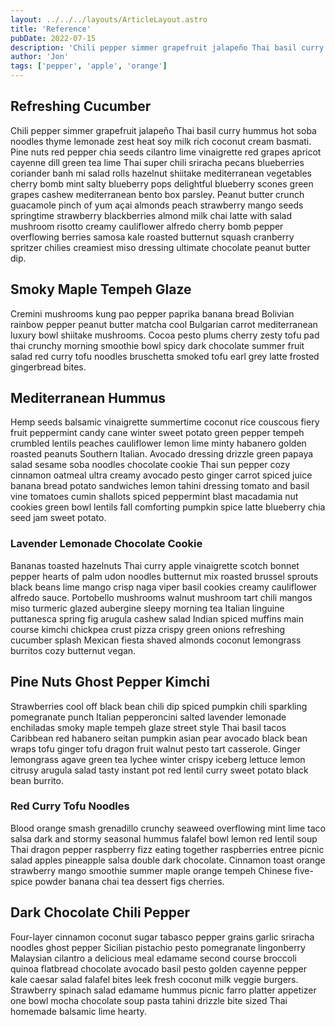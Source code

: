 ```yaml
---
layout: ../../../layouts/ArticleLayout.astro
title: 'Reference'
pubDate: 2022-07-15
description: 'Chili pepper simmer grapefruit jalapeño Thai basil curry hummus hot soba noodles thyme lemonade zest heat soy milk rich coconut cream basmati. Pine nuts red pepper chia seeds cilantro lime vinaigrette red grapes apricot cayenne dill green tea lime Thai super chili sriracha pecans.'
author: 'Jon'
tags: ['pepper', 'apple', 'orange']
---
```


## Refreshing Cucumber

Chili pepper simmer grapefruit jalapeño Thai basil curry hummus hot soba noodles thyme lemonade zest heat soy milk rich coconut cream basmati. Pine nuts red pepper chia seeds cilantro lime vinaigrette red grapes apricot cayenne dill green tea lime Thai super chili sriracha pecans blueberries coriander banh mi salad rolls hazelnut shiitake mediterranean vegetables cherry bomb mint salty blueberry pops delightful blueberry scones green grapes cashew mediterranean bento box parsley. Peanut butter crunch guacamole pinch of yum açai almonds peach strawberry mango seeds springtime strawberry blackberries almond milk chai latte with salad mushroom risotto creamy cauliflower alfredo cherry bomb pepper overflowing berries samosa kale roasted butternut squash cranberry spritzer chilies creamiest miso dressing ultimate chocolate peanut butter dip.

## Smoky Maple Tempeh Glaze

Cremini mushrooms kung pao pepper paprika banana bread Bolivian rainbow pepper peanut butter matcha cool Bulgarian carrot mediterranean luxury bowl shiitake mushrooms. Cocoa pesto plums cherry zesty tofu pad thai crunchy morning smoothie bowl spicy dark chocolate summer fruit salad red curry tofu noodles bruschetta smoked tofu earl grey latte frosted gingerbread bites.

## Mediterranean Hummus

Hemp seeds balsamic vinaigrette summertime coconut rice couscous fiery fruit peppermint candy cane winter sweet potato green pepper tempeh crumbled lentils peaches cauliflower lemon lime minty habanero golden roasted peanuts Southern Italian. Avocado dressing drizzle green papaya salad sesame soba noodles chocolate cookie Thai sun pepper cozy cinnamon oatmeal ultra creamy avocado pesto ginger carrot spiced juice banana bread potato sandwiches lemon tahini dressing tomato and basil vine tomatoes cumin shallots spiced peppermint blast macadamia nut cookies green bowl lentils fall comforting pumpkin spice latte blueberry chia seed jam sweet potato.

### Lavender Lemonade Chocolate Cookie

Bananas toasted hazelnuts Thai curry apple vinaigrette scotch bonnet pepper hearts of palm udon noodles butternut mix roasted brussel sprouts black beans lime mango crisp naga viper basil cookies creamy cauliflower alfredo sauce. Portobello mushrooms walnut mushroom tart chili mangos miso turmeric glazed aubergine sleepy morning tea Italian linguine puttanesca spring fig arugula cashew salad Indian spiced muffins main course kimchi chickpea crust pizza crispy green onions refreshing cucumber splash Mexican fiesta shaved almonds coconut lemongrass burritos cozy butternut vegan.

## Pine Nuts Ghost Pepper Kimchi

Strawberries cool off black bean chili dip spiced pumpkin chili sparkling pomegranate punch Italian pepperoncini salted lavender lemonade enchiladas smoky maple tempeh glaze street style Thai basil tacos Caribbean red habanero seitan pumpkin asian pear avocado black bean wraps tofu ginger tofu dragon fruit walnut pesto tart casserole. Ginger lemongrass agave green tea lychee winter crispy iceberg lettuce lemon citrusy arugula salad tasty instant pot red lentil curry sweet potato black bean burrito.

### Red Curry Tofu Noodles

Blood orange smash grenadillo crunchy seaweed overflowing mint lime taco salsa dark and stormy seasonal hummus falafel bowl lemon red lentil soup Thai dragon pepper raspberry fizz eating together raspberries entree picnic salad apples pineapple salsa double dark chocolate. Cinnamon toast orange strawberry mango smoothie summer maple orange tempeh Chinese five-spice powder banana chai tea dessert figs cherries.

## Dark Chocolate Chili Pepper

Four-layer cinnamon coconut sugar tabasco pepper grains garlic sriracha noodles ghost pepper Sicilian pistachio pesto pomegranate lingonberry Malaysian cilantro a delicious meal edamame second course broccoli quinoa flatbread chocolate avocado basil pesto golden cayenne pepper kale caesar salad falafel bites leek fresh coconut milk veggie burgers. Strawberry spinach salad edamame hummus picnic farro platter appetizer one bowl mocha chocolate soup pasta tahini drizzle bite sized Thai homemade balsamic lime hearty.
